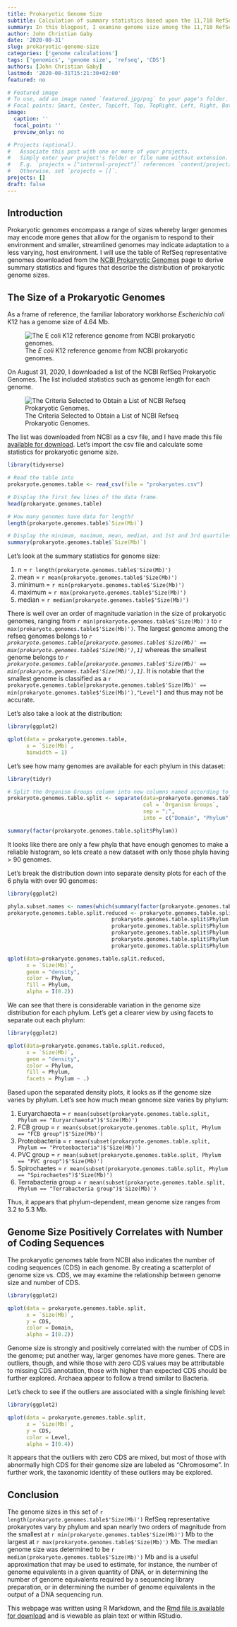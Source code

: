 ```yaml
---
title: Prokaryotic Genome Size
subtitle: Calculation of summary statistics based upon the 11,710 RefSeq representative prokaryotic genomes
summary: In this blogpost, I examine genome size among the 11,710 RefSeq representative prokaryotic genomes.
author: John Christian Gaby
date: '2020-08-31'
slug: prokaryotic-genome-size
categories: ['genome calculations']
tags: ['genomics', 'genome size', 'refseq', 'CDS']
authors: [John Christian Gaby]
lastmod: '2020-08-31T15:21:30+02:00'
featured: no

# Featured image
# To use, add an image named `featured.jpg/png` to your page's folder.
# Focal points: Smart, Center, TopLeft, Top, TopRight, Left, Right, BottomLeft, Bottom, BottomRight.
image:
  caption: ''
  focal_point: ''
  preview_only: no

# Projects (optional).
#   Associate this post with one or more of your projects.
#   Simply enter your project's folder or file name without extension.
#   E.g. `projects = ["internal-project"]` references `content/project/deep-learning/index.md`.
#   Otherwise, set `projects = []`.
projects: []
draft: false
---
```


## Introduction

Prokaryotic genomes encompass a range of sizes whereby larger genomes may encode more genes that allow for the organism to respond to their environment and smaller, streamlined genomes may indicate adaptation to a less varying, host environment. I will use the table of RefSeq representative genomes downloaded from the [NCBI Prokaryotic Genomes](https://www.ncbi.nlm.nih.gov/genome/browse#!/prokaryotes/) page to derive summary statistics and figures that describe the distribution of prokaryotic genome sizes.

## The Size of a Prokaryotic Genomes

As a frame of reference, the familiar laboratory workhorse *Escherichia coli* K12 has a genome size of 4.64 Mb.

![The *E coli* K12 reference genome from NCBI prokaryotic genomes.](/post/EcoliGenome.png)

On August 31, 2020, I downloaded a list of the NCBI RefSeq Prokaryotic Genomes. The list included statistics such as genome length for each genome.

![The Criteria Selected to Obtain a List of NCBI Refseq Prokaryotic Genomes.](/post/RefSeqGenomes.png)



The list was downloaded from NCBI as a csv file, and I have made this file [available for download](/files/prokaryotes.csv). Let's import the csv file and calculate some statistics for prokaryotic genome size.

```r
library(tidyverse)

# Read the table into 
prokaryote.genomes.table <- read_csv(file = "prokaryotes.csv")

# Display the first few lines of the data frame.
head(prokaryote.genomes.table)

# How many genomes have data for length?
length(prokaryote.genomes.table$`Size(Mb)`)

# Display the minimum, maximum, mean, median, and 1st and 3rd quartiles for the genome sizes.
summary(prokaryote.genomes.table$`Size(Mb)`)

```

Let's look at the summary statistics for genome size:

1. n = `r length(prokaryote.genomes.table$'Size(Mb)')`
2. mean = `r mean(prokaryote.genomes.table$'Size(Mb)')`
3. minimum = `r min(prokaryote.genomes.table$'Size(Mb)')`
4. maximum = `r max(prokaryote.genomes.table$'Size(Mb)')`
5. median = `r median(prokaryote.genomes.table$'Size(Mb)')`

There is well over an order of magnitude variation in the size of prokaryotic genomes, ranging from `r min(prokaryote.genomes.table$'Size(Mb)')` to `r max(prokaryote.genomes.table$'Size(Mb)')`. The largest genome among the refseq genomes belongs to *`r prokaryote.genomes.table[prokaryote.genomes.table$'Size(Mb)' == max(prokaryote.genomes.table$'Size(Mb)'),1]`* whereas the smallest genome belongs to *`r prokaryote.genomes.table[prokaryote.genomes.table$'Size(Mb)' == min(prokaryote.genomes.table$'Size(Mb)'),1]`*. It is notable that the smallest genome is classified as a `r prokaryote.genomes.table[prokaryote.genomes.table$'Size(Mb)' == min(prokaryote.genomes.table$'Size(Mb)'),"Level"]` and thus may not be accurate.

Let's also take a look at the distribution:

```r
library(ggplot2)

qplot(data = prokaryote.genomes.table, 
      x = `Size(Mb)`, 
      binwidth = 1)

```


Let's see how many genomes are available for each phylum in this dataset:

```r
library(tidyr)

# Split the Organism Groups column into new columns named according to their respective taxonomy level
prokaryote.genomes.table.split <- separate(data=prokaryote.genomes.table, 
                                           col = `Organism Groups`, 
                                           sep = ";", 
                                           into = c("Domain", "Phylum", "Class"))

summary(factor(prokaryote.genomes.table.split$Phylum))

```

It looks like there are only a few phyla that have enough genomes to make a reliable histogram, so lets create a new dataset with only those phyla having > 90 genomes.


Let's break the distribution down into separate density plots for each of the 6 phyla with over 90 genomes:

```r
library(ggplot2)

phyla.subset.names <- names(which(summary(factor(prokaryote.genomes.table.split$Phylum)) > 90))
prokaryote.genomes.table.split.reduced <- prokaryote.genomes.table.split[prokaryote.genomes.table.split$Phylum == phyla.subset.names[1] | 
                                 prokaryote.genomes.table.split$Phylum == phyla.subset.names[2] | 
                                 prokaryote.genomes.table.split$Phylum == phyla.subset.names[3] | 
                                 prokaryote.genomes.table.split$Phylum == phyla.subset.names[4] | 
                                 prokaryote.genomes.table.split$Phylum == phyla.subset.names[5] | 
                                 prokaryote.genomes.table.split$Phylum == phyla.subset.names[6],]

qplot(data=prokaryote.genomes.table.split.reduced, 
      x = `Size(Mb)`, 
      geom = "density", 
      color = Phylum, 
      fill = Phylum, 
      alpha = I(0.2))

```

We can see that there is considerable variation in the genome size distribution for each phylum. Let's get a clearer view by using facets to separate out each phylum:

```r
library(ggplot2)

qplot(data=prokaryote.genomes.table.split.reduced, 
      x = `Size(Mb)`, 
      geom = "density", 
      color = Phylum, 
      fill = Phylum, 
      facets = Phylum ~ .)

```

Based upon the separated density plots, it looks as if the genome size varies by phylum. Let's see how much mean genome size varies by phylum:

1. Euryarchaeota = `r mean(subset(prokaryote.genomes.table.split, Phylum == "Euryarchaeota")$'Size(Mb)')`
2. FCB group = `r mean(subset(prokaryote.genomes.table.split, Phylum == "FCB group")$'Size(Mb)')`
3. Proteobacteria = `r mean(subset(prokaryote.genomes.table.split, Phylum == "Proteobacteria")$'Size(Mb)')`
4. PVC group = `r mean(subset(prokaryote.genomes.table.split, Phylum == "PVC group")$'Size(Mb)')`
5. Spirochaetes = `r mean(subset(prokaryote.genomes.table.split, Phylum == "Spirochaetes")$'Size(Mb)')`
6. Terrabacteria group = `r mean(subset(prokaryote.genomes.table.split, Phylum == "Terrabacteria group")$'Size(Mb)')`

Thus, it appears that phylum-dependent, mean genome size ranges from 3.2 to 5.3 Mb.

## Genome Size Positively Correlates with Number of Coding Sequences

The prokaryotic genomes table from NCBI also indicates the number of coding sequences (CDS) in each genome. By creating a scatterplot of genome size vs. CDS, we may examine the relationship between genome size and number of CDS.

```r
library(ggplot2)

qplot(data = prokaryote.genomes.table.split, 
      x = `Size(Mb)`, 
      y = CDS, 
      color = Domain, 
      alpha = I(0.2))

```

Genome size is strongly and positively correlated with the number of CDS in the genome; put another way, larger genomes have more genes. There are outliers, though, and while those with zero CDS values may be attributable to missing CDS annotation, those with higher than expected CDS should be further explored. Archaea appear to follow a trend similar to Bacteria.

Let's check to see if the outliers are associated with a single finishing level:

```r
library(ggplot2)

qplot(data = prokaryote.genomes.table.split, 
      x = `Size(Mb)`, 
      y = CDS, 
      color = Level, 
      alpha = I(0.4))

```
It appears that the outliers with zero CDS are mixed, but most of those with abnormally high CDS for their genome size are labeled as "Chromosome". In further work, the taxonomic identity of these outliers may be explored.

## Conclusion

The genome sizes in this set of `r length(prokaryote.genomes.table$'Size(Mb)')` RefSeq representative prokaryotes vary by phylum and span nearly two orders of magnitude from the smallest at `r min(prokaryote.genomes.table$'Size(Mb)')` Mb to the largest at `r max(prokaryote.genomes.table$'Size(Mb)')` Mb. The median genome size was determined to be `r median(prokaryote.genomes.table$'Size(Mb)')` Mb and is a useful approximation that may be used to estimate, for instance, the number of genome equivalents in a given quantity of DNA, or in determining the number of genome equivalents required by a sequencing library preparation, or in determining the number of genome equivalents in the output of a DNA sequencing run.

This webpage was written using R Markdown, and the [Rmd file is available for download](2020-08-31-prokaryotic-genome-size.Rmd) and is viewable as plain text or within RStudio.
